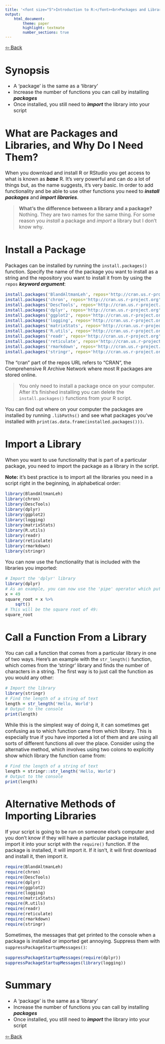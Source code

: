 ```yaml
---
title: '<font size="5">Introduction to R:</font><br>Packages and Libraries'
output:
    html_document:
        theme: paper
        highlight: textmate
        number_sections: true
---
```

<font size="3">

[⇦ Back](../../R.html)

# Synopsis
- A 'package' is the same as a 'library'
- Increase the number of functions you can call by installing __*packages*__
- Once installed, you still need to __*import*__ the library into your script

# What are Packages and Libraries, and Why Do I Need Them?
When you download and install R or RStudio you get access to what is known as __*base*__ R. It's very powerful and can do a lot of things but, as the name suggests, it's very basic. In order to add functionality and be able to use other functions you need to __*install packages*__ and __*import libraries*__.

> **What's the difference between a library and a package?**  
> Nothing. They are two names for the same thing. For some reason you *install* a package and *import* a library but I don't know why.

# Install a Package
Packages can be installed by running the `install.packages()` function. Specify the name of the package you want to install as a string and the repository you want to install it from by using the `repos` __*keyword argument*__:

```r
install.packages('BlandAltmanLeh', repos='http://cran.us.r-project.org')
install.packages('chron', repos='http://cran.us.r-project.org')
install.packages('DescTools', repos='http://cran.us.r-project.org')
install.packages('dplyr', repos='http://cran.us.r-project.org')
install.packages('ggplot2', repos='http://cran.us.r-project.org')
install.packages('logging', repos='http://cran.us.r-project.org')
install.packages('matrixStats', repos='http://cran.us.r-project.org')
install.packages('R.utils', repos='http://cran.us.r-project.org')
install.packages('readr', repos='http://cran.us.r-project.org')
install.packages('reticulate', repos='http://cran.us.r-project.org')
install.packages('rmarkdown', repos='http://cran.us.r-project.org')
install.packages('stringr', repos='http://cran.us.r-project.org')
```

The "cran" part of the repos URL refers to "CRAN", the Comprehensive R Archive Network where most R packages are stored online.

> You only need to install a package once on your computer. After it's finished installing you can delete the `install.packages()` functions from your R script.

You can find out where on your computer the packages are installed by running `.libPaths()` and see what packages you've installed with `print(as.data.frame(installed.packages()))`.

# Import a Library
When you want to use functionality that is part of a particular package, you need to import the package as a library in the script.

**Note:** it's best practice is to import all the libraries you need in a script right in the beginning, in alphabetical order:

```r
library(BlandAltmanLeh)
library(chron)
library(DescTools)
library(dplyr)
library(ggplot2)
library(logging)
library(matrixStats)
library(R.utils)
library(readr)
library(reticulate)
library(rmarkdown)
library(stringr)
```

You can now use the functionality that is included with the libraries you imported:

```r
# Import the 'dplyr' library
library(dplyr)
# As an example, you can now use the 'pipe' operator which puts a value into the front of the next pair of brackets:
x = 49
square_root = x %>%
    sqrt()
# This will be the square root of 49:
square_root
```

# Call a Function From a Library
You can call a function that comes from a particular library in one of two ways. Here's an example with the `str_length()` function, which comes from the 'stringr' library and finds the number of characters in a string. The first way is to just call the function as you would any other:

```r
# Import the library
library(stringr)
# Find the length of a string of text
length = str_length('Hello, World')
# Output to the console
print(length)
```

While this is the simplest way of doing it, it can sometimes get confusing as to which function came from which library. This is especially true if you have imported a lot of them and are using all sorts of different functions all over the place. Consider using the alternative method, which involves using two colons to explicitly show which library the function came from:

```r
# Find the length of a string of text
length = stringr::str_length('Hello, World')
# Output to the console
print(length)
```

# Alternative Methods of Importing Libraries
If your script is going to be run on someone else's computer and you don't know if they will have a particular package installed, import it into your script with the `require()` function. If the package is installed, it will import it. If it isn't, it will first download and install it, then import it.

```r
require(BlandAltmanLeh)
require(chron)
require(DescTools)
require(dplyr)
require(ggplot2)
require(logging)
require(matrixStats)
require(R.utils)
require(readr)
require(reticulate)
require(rmarkdown)
require(stringr)
```

Sometimes, the messages that get printed to the console when a package is installed or imported get annoying. Suppress them with `suppressPackageStartupMessages()`:

```r
suppressPackageStartupMessages(require(dplyr))
suppressPackageStartupMessages(library(logging))
```

# Summary
- A 'package' is the same as a 'library'
- Increase the number of functions you can call by installing __*packages*__
- Once installed, you still need to __*import*__ the library into your script

[⇦ Back](../../R.html)

</font>
